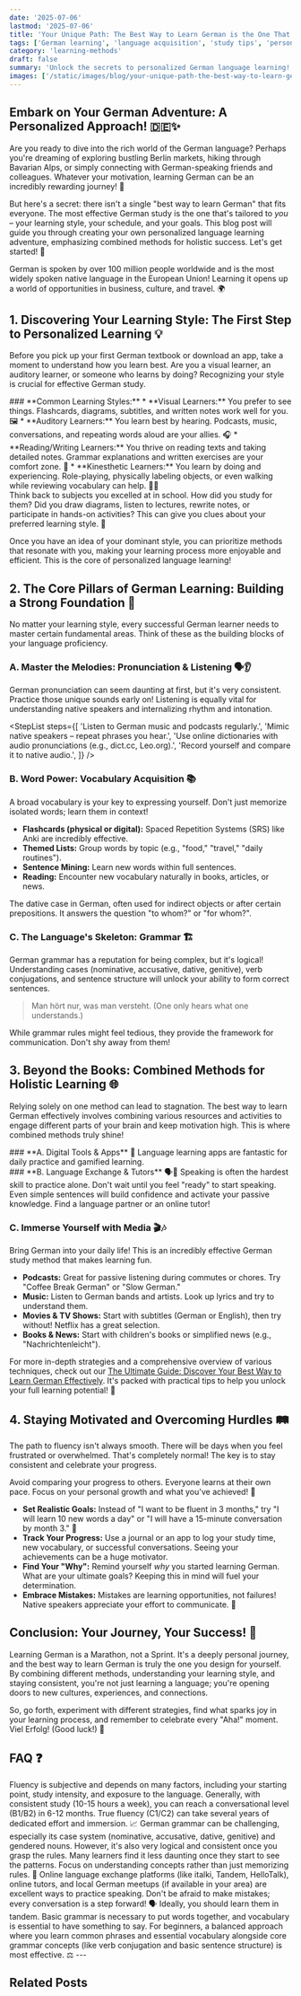 ```yaml
---
date: '2025-07-06'
lastmod: '2025-07-06'
title: 'Your Unique Path: The Best Way to Learn German is the One That Works for YOU'
tags: ['German learning', 'language acquisition', 'study tips', 'personalized learning', 'effective learning', 'language journey']
category: 'learning-methods'
draft: false
summary: 'Unlock the secrets to personalized German language learning! This post explores various strategies, emphasizes finding your unique path, and combines diverse methods for the most effective German study experience. Discover the best way to learn German that truly resonates with you. 🇩🇪✨'
images: ['/static/images/blog/your-unique-path-the-best-way-to-learn-german-is-the-one-that-works-for-you-1.webp']
---
```


## Embark on Your German Adventure: A Personalized Approach! 🇩🇪✨

Are you ready to dive into the rich world of the German language? Perhaps you're dreaming of exploring bustling Berlin markets, hiking through Bavarian Alps, or simply connecting with German-speaking friends and colleagues. Whatever your motivation, learning German can be an incredibly rewarding journey! 🚀

But here's a secret: there isn't a single "best way to learn German" that fits everyone. The most effective German study is the one that's tailored to _you_ – your learning style, your schedule, and your goals. This blog post will guide you through creating your own personalized language learning adventure, emphasizing combined methods for holistic success. Let's get started! 🎉

<Callout type="info" title="Did you know?">
  German is spoken by over 100 million people worldwide and is the most widely spoken native language in the European Union! Learning it opens up a world of opportunities in business, culture, and travel. 🌍
</Callout>

## 1. Discovering Your Learning Style: The First Step to Personalized Learning 💡

Before you pick up your first German textbook or download an app, take a moment to understand how you learn best. Are you a visual learner, an auditory learner, or someone who learns by doing? Recognizing your style is crucial for effective German study.

<Grid columns={2}>
  <div>
    ### **Common Learning Styles:** * **Visual Learners:** You prefer to see things. Flashcards, diagrams, subtitles, and written notes work well for you. 🖼️ * **Auditory Learners:** You learn best by hearing. Podcasts, music,
    conversations, and repeating words aloud are your allies. 🎧 * **Reading/Writing Learners:** You thrive on reading texts and taking detailed notes. Grammar explanations and written exercises are your comfort zone. 📝 * **Kinesthetic
    Learners:** You learn by doing and experiencing. Role-playing, physically labeling objects, or even walking while reviewing vocabulary can help. 🚶‍♀️
  </div>
  <Callout type="tip" title="Self-Assessment Tip">
    Think back to subjects you excelled at in school. How did you study for them? Did you draw diagrams, listen to lectures, rewrite notes, or participate in hands-on activities? This can give you clues about your preferred learning style.
    🤔
  </Callout>
</Grid>

Once you have an idea of your dominant style, you can prioritize methods that resonate with you, making your learning process more enjoyable and efficient. This is the core of personalized language learning!

## 2. The Core Pillars of German Learning: Building a Strong Foundation 🧱

No matter your learning style, every successful German learner needs to master certain fundamental areas. Think of these as the building blocks of your language proficiency.

### **A. Master the Melodies: Pronunciation & Listening** 🗣️👂

German pronunciation can seem daunting at first, but it's very consistent. Practice those unique sounds early on! Listening is equally vital for understanding native speakers and internalizing rhythm and intonation.

<StepList
  steps={[
    'Listen to German music and podcasts regularly.',
    'Mimic native speakers – repeat phrases you hear.',
    'Use online dictionaries with audio pronunciations (e.g., dict.cc, Leo.org).',
    'Record yourself and compare it to native audio.',
  ]}
/>

### **B. Word Power: Vocabulary Acquisition** 📚

A broad vocabulary is your key to expressing yourself. Don't just memorize isolated words; learn them in context!

- **Flashcards (physical or digital):** Spaced Repetition Systems (SRS) like Anki are incredibly effective.
- **Themed Lists:** Group words by topic (e.g., "food," "travel," "daily routines").
- **Sentence Mining:** Learn new words within full sentences.
- **Reading:** Encounter new vocabulary naturally in books, articles, or news.

<Glossary term="der Dativ">The dative case in German, often used for indirect objects or after certain prepositions. It answers the question "to whom?" or "for whom?".</Glossary>

### **C. The Language's Skeleton: Grammar** 🏗️

German grammar has a reputation for being complex, but it's logical! Understanding cases (nominative, accusative, dative, genitive), verb conjugations, and sentence structure will unlock your ability to form correct sentences.

<Blockquote author="Johann Wolfgang von Goethe">Man hört nur, was man versteht. (One only hears what one understands.)</Blockquote>

While grammar rules might feel tedious, they provide the framework for communication. Don't shy away from them!

## 3. Beyond the Books: Combined Methods for Holistic Learning 🌐

Relying solely on one method can lead to stagnation. The best way to learn German effectively involves combining various resources and activities to engage different parts of your brain and keep motivation high. This is where combined methods truly shine!

<Grid columns={2}>
  <div>
    ### **A. Digital Tools & Apps** 📱 Language learning apps are fantastic for daily practice and gamified learning.
    <ResourceCard title="Duolingo" url="https://www.duolingo.com" image="/static/images/blog/duolingo.png" description="A popular app for beginners, focusing on gamified lessons and repetition." />
    <ResourceCard title="Memrise" url="https://www.memrise.com" image="/static/images/blog/memrise.png" description="Uses spaced repetition and native speaker videos for vocabulary acquisition." />
  </div>
  <div>
    ### **B. Language Exchange & Tutors** 🗣️🤝 Speaking is often the hardest skill to practice alone.
    <ResourceCard title="italki" url="https://www.italki.com" image="/static/images/blog/italki.png" description="Connects you with native German tutors for one-on-one lessons or language partners for free exchanges." />
    <Callout type="tip" title="Practice Speaking Early!">
      Don't wait until you feel "ready" to start speaking. Even simple sentences will build confidence and activate your passive knowledge. Find a language partner or an online tutor!
    </Callout>
  </div>
</Grid>

### **C. Immerse Yourself with Media** 🎬🎶

Bring German into your daily life! This is an incredibly effective German study method that makes learning fun.

- **Podcasts:** Great for passive listening during commutes or chores. Try "Coffee Break German" or "Slow German."
- **Music:** Listen to German bands and artists. Look up lyrics and try to understand them.
- **Movies & TV Shows:** Start with subtitles (German or English), then try without! Netflix has a great selection.
- **Books & News:** Start with children's books or simplified news (e.g., "Nachrichtenleicht").

For more in-depth strategies and a comprehensive overview of various techniques, check out our [The Ultimate Guide: Discover Your Best Way to Learn German Effectively](/blog/the-ultimate-guide-discover-your-best-way-to-learn-german-effectively). It's packed with practical tips to help you unlock your full learning potential! 🌟

## 4. Staying Motivated and Overcoming Hurdles 🛤️

The path to fluency isn't always smooth. There will be days when you feel frustrated or overwhelmed. That's completely normal! The key is to stay consistent and celebrate your progress.

<Callout type="danger" title="Common Mistake">
  Avoid comparing your progress to others. Everyone learns at their own pace. Focus on your personal growth and what you've achieved! 💪
</Callout>

- **Set Realistic Goals:** Instead of "I want to be fluent in 3 months," try "I will learn 10 new words a day" or "I will have a 15-minute conversation by month 3." 🎯
- **Track Your Progress:** Use a journal or an app to log your study time, new vocabulary, or successful conversations. Seeing your achievements can be a huge motivator.
- **Find Your "Why":** Remind yourself _why_ you started learning German. What are your ultimate goals? Keeping this in mind will fuel your determination.
- **Embrace Mistakes:** Mistakes are learning opportunities, not failures! Native speakers appreciate your effort to communicate. 🤗

## Conclusion: Your Journey, Your Success! 🚀

Learning German is a Marathon, not a Sprint. It's a deeply personal journey, and the best way to learn German is truly the one you design for yourself. By combining different methods, understanding your learning style, and staying consistent, you're not just learning a language; you're opening doors to new cultures, experiences, and connections.

So, go forth, experiment with different strategies, find what sparks joy in your learning process, and remember to celebrate every "Aha!" moment. Viel Erfolg! (Good luck!) 🎉

## FAQ ❓

<FAQ question="How long does it take to become fluent in German?">
  Fluency is subjective and depends on many factors, including your starting point, study intensity, and exposure to the language. Generally, with consistent study (10-15 hours a week), you can reach a conversational level (B1/B2) in 6-12
  months. True fluency (C1/C2) can take several years of dedicated effort and immersion. 📈
  <InfographicChart
    type="bar"
    title="Estimated Time to German CEFR Proficiency Levels"
    data={[
      { name: 'A1', value: 2 },
      { name: 'A2', value: 4 },
      { name: 'B1', value: 8 },
      { name: 'B2', value: 12 },
      { name: 'C1', value: 24 },
      { name: 'C2', value: 36 },
    ]}
    caption="Approximate study time in months to reach Common European Framework of Reference (CEFR) proficiency levels for German, assuming consistent study (10-15 hours/week)."
  />
</FAQ>

<FAQ question="Is German grammar really that hard?">
  German grammar can be challenging, especially its case system (nominative, accusative, dative, genitive) and gendered nouns. However, it's also very logical and consistent once you grasp the rules. Many learners find it less daunting once
  they start to see the patterns. Focus on understanding concepts rather than just memorizing rules. 🧠
  <GermanGrammarExplorer
    title="Demystifying German Articles & Cases"
    concept="Unlock the logic behind German noun genders and how articles change with grammatical cases."
    difficulty="beginner"
    examples={[
      { german: 'Der Hund bellt.', english: 'The dog barks.', gender: 'masculine', case: 'Nominative', note: "Hund is masculine, 'der' is used as the subject." },
      { german: 'Ich sehe den Hund.', english: 'I see the dog.', gender: 'masculine', case: 'Accusative', note: "Hund is the direct object, 'den' is used." },
      { german: 'Ich gebe dem Hund Futter.', english: 'I give the dog food.', gender: 'masculine', case: 'Dative', note: "Hund is the indirect object, 'dem' is used." },
      { german: 'Das ist das Haus des Hundes.', english: "That is the dog's house.", gender: 'masculine', case: 'Genitive', note: "Possession, 'des' is used." },
    ]}
    rules={[
      {
        title: 'The Four Cases: Function & Questions',
        description: 'German nouns and their articles change form based on their grammatical function in a sentence. These functions are categorized into four cases.',
        examples: [
          { german: 'Nominative (Subject): Who or what performs the action? (wer? / was?)', english: 'Der Mann (The man) goes.' },
          { german: 'Accusative (Direct Object): Who or what receives the action directly? (wen? / was?)', english: 'Ich sehe den Mann (I see the man).' },
          { german: 'Dative (Indirect Object): To whom or for whom is something done? (wem?)', english: 'Ich gebe dem Mann (I give the man) a gift.' },
          { german: 'Genitive (Possession): Whose or of what? (wessen?)', english: "Das Auto des Mannes (The man's car)." },
        ],
        exceptions: [],
      },
      {
        title: 'Definite Articles by Case and Gender',
        description: "The definite articles (the equivalent of 'the' in English) change significantly. Memorizing this table is key.",
        examples: [{ german: 'Masculine (der): der, den, dem, des' }, { german: 'Feminine (die): die, die, der, der' }, { german: 'Neuter (das): das, das, dem, des' }, { german: 'Plural (die): die, die, den, der' }],
        exceptions: [],
      },
    ]}
    tips={[
      { title: 'Color-Coding for Gender', content: "Use blue for 'der' (masculine), red for 'die' (feminine), and green for 'das' (neuter) when making flashcards or notes. This visual association helps with memorization." },
      {
        title: 'Learn Nouns with their Articles',
        content: "Always learn a new noun with its definite article (e.g., 'der Tisch', 'die Tür', 'das Buch') – never just the noun alone. This trains your brain to associate the gender immediately.",
      },
    ]}
    practice={[
      { type: 'Article Selection', question: 'Choose the correct article: ___ Katze schläft.', options: ['der', 'die', 'das'], answer: 'die', explanation: "Katze (cat) is feminine, so the nominative article is 'die'." },
      {
        type: 'Article Selection',
        question: 'Choose the correct article for the direct object: Ich trinke ___ Kaffee.',
        options: ['der', 'den', 'dem'],
        answer: 'den',
        explanation: "Kaffee (coffee) is masculine. As a direct object (Accusative case), 'der' changes to 'den'.",
      },
    ]}
  />
</FAQ>

<FAQ question="What's the best way to practice speaking if I don't live in Germany?">
  Online language exchange platforms (like italki, Tandem, HelloTalk), online tutors, and local German meetups (if available in your area) are excellent ways to practice speaking. Don't be afraid to make mistakes; every conversation is a
  step forward! 🗣️
</FAQ>

<FAQ question="Should I focus on vocabulary or grammar first?">
  Ideally, you should learn them in tandem. Basic grammar is necessary to put words together, and vocabulary is essential to have something to say. For beginners, a balanced approach where you learn common phrases and essential vocabulary
  alongside core grammar concepts (like verb conjugation and basic sentence structure) is most effective. ⚖️
</FAQ>
---

## Related Posts

<RelatedPost
  href="/blog/the-ultimate-guide-discover-your-best-way-to-learn-german-effectively"
  title="The Ultimate Guide: Discover Your Best Way to Learn German Effectively"
  summary="Unlock the secrets to effective German learning! This guide provides practical tips and actionable advice to discover the best way to learn German, whether you're a beginner or looking to level up. 🇩🇪✨"
/>
<RelatedPost
  href="/blog/top-digital-tools-the-best-way-to-learn-german-with-apps--online-resources"
  title="Top Digital Tools: The Best Way to Learn German with Apps & Online Resources 🇩🇪💻"
  summary="Unlock the secrets to mastering German with the best digital tools! Discover top German learning apps, invaluable online German resources, and effective strategies for digital language learning that make the best way to learn German both fun and efficient. Dive in and transform your language journey! 🚀"
/>
<RelatedPost
  href="/blog/best-free-online-german-courses-in-2025-top-platforms-compared"
  title="Best Free Online German Courses in 2025: Top Platforms Compared"
  summary="Discover the best free German courses online in 2025! This guide compares top platforms, helping you find the perfect resources to learn German at your own pace and budget. Start your German learning journey today! 🇩🇪"
/>
